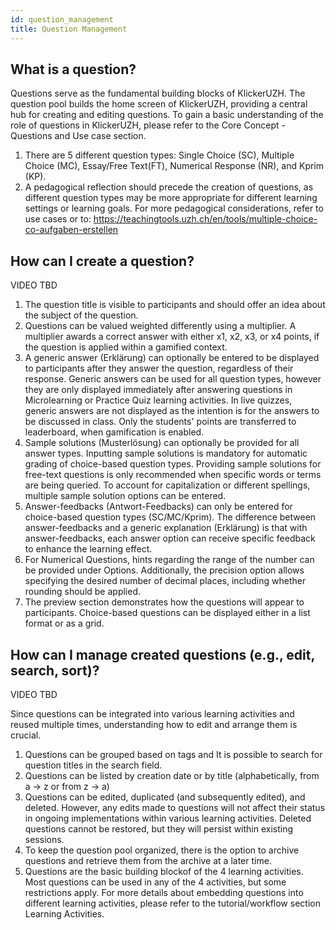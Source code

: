 ```yaml
---
id: question_management
title: Question Management
---
```


## What is a question?

Questions serve as the fundamental building blocks of KlickerUZH. The question pool builds the home screen of KlickerUZH, providing a central hub for creating and editing questions. To gain a basic understanding of the role of questions in KlickerUZH, please refer to the Core Concept - Questions and Use case section.

1. There are 5 different question types: Single Choice (SC), Multiple Choice (MC), Essay/Free Text(FT), Numerical Response (NR), and Kprim (KP).
2. A pedagogical reflection should precede the creation of questions, as different question types may be more appropriate for different learning settings or learning goals. For more pedagogical considerations, refer to use cases or to: https://teachingtools.uzh.ch/en/tools/multiple-choice-co-aufgaben-erstellen


## How can I create a question?

VIDEO TBD

1. The question title is visible to participants and should offer an idea about the subject of the question.
2. Questions can be valued weighted differently using a multiplier. A multiplier awards a correct answer with either x1, x2, x3, or x4 points, if the question is applied within a gamified context.
3. A generic answer (Erklärung) can optionally be entered to be displayed to participants after they answer the question, regardless of their response. Generic answers can be used for all question types, however they are only displayed immediately after answering questions in Microlearning or Practice Quiz learning activities. In live quizzes, generic answers are not displayed as the intention is for the answers to be discussed in class. Only the students' points are transferred to leaderboard, when gamification is enabled.
4. Sample solutions (Musterlösung) can optionally be provided for all answer types. Inputting sample solutions is mandatory for automatic grading of choice-based question types. Providing sample solutions for free-text questions is only recommended when specific words or terms are being queried. To account for capitalization or different spellings, multiple sample solution options can be entered.
5. Answer-feedbacks (Antwort-Feedbacks) can only be entered for choice-based question types (SC/MC/Kprim). The difference between answer-feedbacks and a generic explanation (Erklärung) is that with answer-feedbacks, each answer option can receive specific feedback to enhance the learning effect.
6. For Numerical Questions, hints regarding the range of the number can be provided under Options. Additionally, the precision option allows specifying the desired number of decimal places, including whether rounding should be applied.
7. The preview section demonstrates how the questions will appear to participants. Choice-based questions can be displayed either in a list format or as a grid.


## How can I manage created questions (e.g., edit, search, sort)?

VIDEO TBD

Since questions can be integrated into various learning activities and reused multiple times, understanding how to edit and arrange them is crucial.

1. Questions can be grouped based on tags and It is possible to search for question titles in the search field.
2. Questions can be listed by creation date or by title (alphabetically, from  a -> z or from z -> a)
3. Questions can be edited, duplicated (and subsequently edited), and deleted. However, any edits made to questions will not affect their status in ongoing implementations within various learning activities. Deleted questions cannot be restored, but they will persist within existing sessions.
4. To keep the question pool organized, there is the option to archive questions and retrieve them from the archive at a later time.
5. Questions are the basic building blockof of the 4 learning activities. Most questions can be used in any of the 4 activities, but some restrictions apply. For more details about embedding questions into different learning activities, please refer to the tutorial/workflow section Learning Activities.
